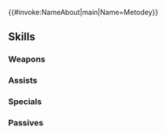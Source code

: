 {{#invoke:NameAbout|main|Name=Metodey}}{{HeroPage Tabs}}
{{Hero Infobox
|Name=Metodey
|Title=Shrewd Braggart
|WeaponType=Colorless Dagger
|MoveType=Infantry
|Origin=Fire Emblem: Three Houses
|Gender=Male
|actorEN=Todd Haberkorn
|actorJP=三輪隆博
|artist=江川あきら
|additionDate=October 15, 2024
|releaseDate=October 16, 2024
|cv1=12
|cv2=900900
|TagID=メトジェイ
|InternalID=1159
|Properties=limited,ghb
|description=An arrogant, yet gifted assassin who aids the Flame Emperor. His ambition extends far beyond any morals he may possess. Appears in Fire Emblem: Three Houses.
}}
{{Stats Page
|Lv1HP=17|Lv1ATK=13|Lv1SPD=8|Lv1DEF=9|Lv1RES=7
|GRHP=55|GRATK=70|GRSPD=90|GRDEF=60|GRRES=45
}}
==Skills==
===Weapons===
{{Weapons Table
|weapon1=Iron Dagger
|weapon1Default=1
|weapon1Unlock=1
|weapon2=Steel Dagger
|weapon2Default=2
|weapon2Unlock=2
|weapon3=Gainful Dagger
|weapon3Default=4
|weapon3Unlock=3
|weapon4=Gainful Dagger+
|weapon4Default=5
|weapon4Unlock=5
}}
===Assists===
{{Assists Table}}
===Specials===
{{Specials Table
|special1=Rising Flame
|special1Default=4
|special1Unlock=3
|special2=Blazing Flame
|special2Unlock=4
}}
===Passives===
{{Passives Table
|passiveA1=Sorcery Blade 1
|passiveA2=Sorcery Blade 2
|passiveA3=Sorcery Blade 3
|passiveA1Unlock=3
|passiveA2Unlock=4
|passiveA3Unlock=5
|passiveB1=Poison Strike 1
|passiveB2=Poison Strike 2
|passiveB3=Poison Strike 3
|passiveB1Unlock=1
|passiveB2Unlock=2
|passiveB3Unlock=4
}}
{{Heroes Navbox}}